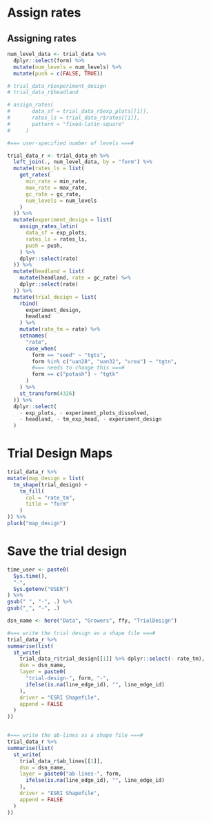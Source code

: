 # Assign rates

## Assigning rates

```r

num_level_data <- trial_data %>% 
  dplyr::select(form) %>% 
  mutate(num_levels = num_levels) %>% 
  mutate(push = c(FALSE, TRUE))

# trial_data_r$experiment_design
# trial_data_r$headland

# assign_rates(
#       data_sf = trial_data_r$exp_plots[[1]], 
#       rates_ls = trial_data_r$rates[[1]],
#       pattern = "fixed-latin-square"
#     )

#=== user-specified number of levels ===#

trial_data_r <- trial_data_eh %>% 
  left_join(., num_level_data, by = "form") %>% 
  mutate(rates_ls = list(
    get_rates(
      min_rate = min_rate, 
      max_rate = max_rate, 
      gc_rate = gc_rate, 
      num_levels = num_levels
    )
  )) %>% 
  mutate(experiment_design = list(
    assign_rates_latin(
      data_sf = exp_plots,
      rates_ls = rates_ls,
      push = push,
    ) %>% 
    dplyr::select(rate)
  )) %>% 
  mutate(headland = list(
    mutate(headland, rate = gc_rate) %>% 
    dplyr::select(rate)
  )) %>% 
  mutate(trial_design = list(
    rbind(
      experiment_design,
      headland
    ) %>% 
    mutate(rate_tm = rate) %>% 
    setnames(
      "rate",
      case_when(
        form == "seed" ~ "tgts",
        form %in% c("uan28", "uan32", "urea") ~ "tgtn",
        #=== needs to change this ===#
        form == c("potash") ~ "tgtk"
      )
    ) %>% 
    st_transform(4326) 
  )) %>% 
  dplyr::select(
    - exp_plots, - experiment_plots_dissolved,
    - headland, - tm_exp_head, - experiment_design
  )

``` 

# Trial Design Maps

```r
trial_data_r %>% 
mutate(map_design = list(
  tm_shape(trial_design) +
    tm_fill(
      col = "rate_tm",
      title = "form"
    )
)) %>% 
pluck("map_design")

```

# Save the trial design

```r
time_user <- paste0(
  Sys.time(), 
  "-",
  Sys.getenv("USER")
) %>% 
gsub(" ", "-", .) %>% 
gsub("_", "-", .)  

dsn_name <- here("Data", "Growers", ffy, "TrialDesign")

#=== write the trial design as a shape file ===#
trial_data_r %>% 
summarise(list(
  st_write(
    trial_data_r$trial_design[[1]] %>% dplyr::select(- rate_tm), 
    dsn = dsn_name,
    layer = paste0(
      "trial-design-", form, "-", 
      ifelse(is.na(line_edge_id), "", line_edge_id)
    ),
    driver = "ESRI Shapefile",
    append = FALSE
  )
)) 


#=== write the ab-lines as a shape file ===#
trial_data_r %>% 
summarise(list(
  st_write(
    trial_data_r$ab_lines[[1]], 
    dsn = dsn_name,
    layer = paste0("ab-lines-", form, 
      ifelse(is.na(line_edge_id), "", line_edge_id)
    ),
    driver = "ESRI Shapefile",
    append = FALSE
  )
)) 

```

